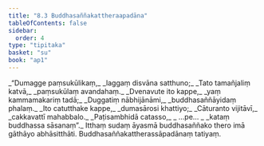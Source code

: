 ```yaml
---
title: "8.3 Buddhasaññakattheraapadāna"
tableOfContents: false
sidebar:
  order: 4
type: "tipitaka"
basket: "su"
book: "ap1"
---
```



<DynamicBreadcrumb />

<Division number="9" book="ap1">

<Paragraph number="1601" type="verses" book="ap1">
_“Dumagge paṃsukūlikaṃ,_  
_laggaṃ disvāna satthuno;_  
_Tato tamañjaliṃ katvā,_  
_paṃsukūlaṃ avandahaṃ._  

</Paragraph>

</Division>
<Division number="10" book="ap1">

<Paragraph number="1602" type="verses" book="ap1">
_Dvenavute ito kappe,_  
_yaṃ kammamakariṃ tadā;_  
_Duggatiṃ nābhijānāmi,_  
_buddhasaññāyidaṃ phalaṃ._  

</Paragraph>

</Division>
<Division number="11" book="ap1">

<Paragraph number="1603" type="verses" book="ap1">
_Ito catutthake kappe,_  
_dumasārosi khattiyo;_  
_Cāturanto vijitāvī,_  
_cakkavattī mahabbalo._  

</Paragraph>

</Division>
<Division number="12" book="ap1">

<Paragraph number="1604" type="verses" book="ap1">
_Paṭisambhidā catasso,_  
_ …pe… _  
_kataṃ buddhassa sāsanaṃ”._  

</Paragraph>

<Paragraph number="1605" book="ap1">
Itthaṃ sudaṃ āyasmā buddhasaññako thero imā gāthāyo abhāsitthāti.

</Paragraph>
</Division>

<Paragraph number="1606" type="center" book="ap1">
Buddhasaññakattherassāpadānaṃ tatiyaṃ.
</Paragraph>